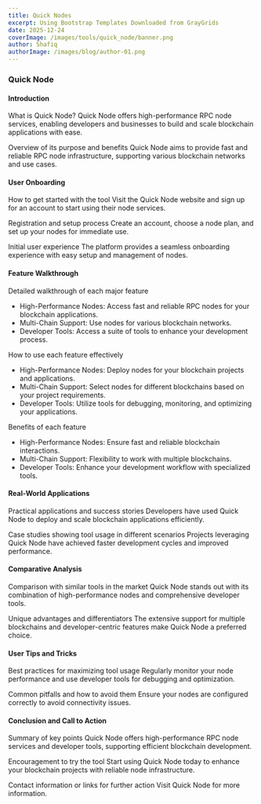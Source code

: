 ```yaml
---
title: Quick Nodes
excerpt: Using Bootstrap Templates Downloaded from GrayGrids
date: 2025-12-24
coverImage: /images/tools/quick_node/banner.png
author: Shafiq
authorImage: /images/blog/author-01.png
---
```


### Quick Node

#### Introduction

What is Quick Node? Quick Node offers high-performance RPC node services, enabling developers and businesses to build and scale blockchain applications with ease.

Overview of its purpose and benefits Quick Node aims to provide fast and reliable RPC node infrastructure, supporting various blockchain networks and use cases.

#### User Onboarding

How to get started with the tool Visit the Quick Node website and sign up for an account to start using their node services.

Registration and setup process Create an account, choose a node plan, and set up your nodes for immediate use.

Initial user experience The platform provides a seamless onboarding experience with easy setup and management of nodes.

#### Feature Walkthrough

Detailed walkthrough of each major feature

-   High-Performance Nodes: Access fast and reliable RPC nodes for your blockchain applications.
-   Multi-Chain Support: Use nodes for various blockchain networks.
-   Developer Tools: Access a suite of tools to enhance your development process.

How to use each feature effectively

-   High-Performance Nodes: Deploy nodes for your blockchain projects and applications.
-   Multi-Chain Support: Select nodes for different blockchains based on your project requirements.
-   Developer Tools: Utilize tools for debugging, monitoring, and optimizing your applications.

Benefits of each feature

-   High-Performance Nodes: Ensure fast and reliable blockchain interactions.
-   Multi-Chain Support: Flexibility to work with multiple blockchains.
-   Developer Tools: Enhance your development workflow with specialized tools.

#### Real-World Applications

Practical applications and success stories Developers have used Quick Node to deploy and scale blockchain applications efficiently.

Case studies showing tool usage in different scenarios Projects leveraging Quick Node have achieved faster development cycles and improved performance.

#### Comparative Analysis

Comparison with similar tools in the market Quick Node stands out with its combination of high-performance nodes and comprehensive developer tools.

Unique advantages and differentiators The extensive support for multiple blockchains and developer-centric features make Quick Node a preferred choice.

#### User Tips and Tricks

Best practices for maximizing tool usage Regularly monitor your node performance and use developer tools for debugging and optimization.

Common pitfalls and how to avoid them Ensure your nodes are configured correctly to avoid connectivity issues.

#### Conclusion and Call to Action

Summary of key points Quick Node offers high-performance RPC node services and developer tools, supporting efficient blockchain development.

Encouragement to try the tool Start using Quick Node today to enhance your blockchain projects with reliable node infrastructure.

Contact information or links for further action Visit Quick Node for more information.